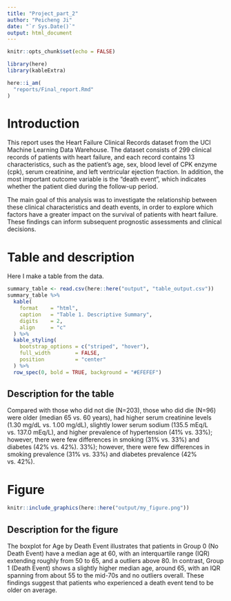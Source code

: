 ```yaml
---
title: "Project_part_2"
author: "Peicheng Ji"
date: "`r Sys.Date()`"
output: html_document
---
```


```r
knitr::opts_chunk$set(echo = FALSE)
```

```r
library(here)
library(kableExtra)
```


```r
here::i_am(
  "reports/Final_report.Rmd"
)
```

# Introduction
This report uses the Heart Failure Clinical Records dataset from the UCI Machine Learning Data Warehouse. The dataset consists of 299 clinical records of patients with heart failure, and each record contains 13 characteristics, such as the patient's age, sex, blood level of CPK enzyme (cpk), serum creatinine, and left ventricular ejection fraction. In addition, the most important outcome variable is the “death event”, which indicates whether the patient died during the follow-up period.

The main goal of this analysis was to investigate the relationship between these clinical characteristics and death events, in order to explore which factors have a greater impact on the survival of patients with heart failure. These findings can inform subsequent prognostic assessments and clinical decisions.



# Table and description
Here I make a table from the data.
```r
summary_table <- read.csv(here::here("output", "table_output.csv"))
summary_table %>%
  kable(
    format    = "html",                        
    caption   = "Table 1. Descriptive Summary",
    digits    = 2,                             
    align     = "c"                            
  ) %>%
  kable_styling(
    bootstrap_options = c("striped", "hover"), 
    full_width        = FALSE,                 
    position          = "center"               
  ) %>%
  row_spec(0, bold = TRUE, background = "#EFEFEF")  
```
## Description for the table
Compared with those who did not die (N=203), those who did die (N=96) were older (median 65 vs. 60 years), had higher serum creatinine levels (1.30 mg/dL vs. 1.00 mg/dL), slightly lower serum sodium (135.5 mEq/L vs. 137.0 mEq/L), and higher prevalence of hypertension (41% vs. 33%); however, there were few differences in smoking (31% vs. 33%) and diabetes (42% vs. 42%). 33%); however, there were few differences in smoking prevalence (31% vs. 33%) and diabetes prevalence (42% vs. 42%).

# Figure
```r
knitr::include_graphics(here::here("output/my_figure.png"))
```

## Description for the figure
The boxplot for Age by Death Event illustrates that patients in Group 0 (No Death Event) have a median age at 60, with an interquartile range (IQR) extending roughly from 50 to 65, and a outliers  above 80. In contrast, Group 1 (Death Event) shows a slightly higher median age, around 65, with an IQR spanning from about 55 to the mid-70s and no outliers overall. These findings suggest that patients who experienced a death event tend to be older on average.